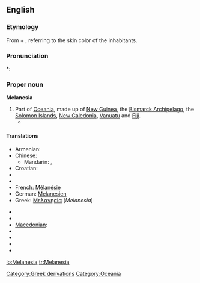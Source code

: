 {{wikipedia}}

==English==

===Etymology===
From {{etyl|grc}} {{term|μέλας||dark|sc=Polytonic|tr=melas|lang=grc}} + {{term|νῆσος||island|sc=Polytonic|tr=nēsos|lang=grc}}, referring to the skin color of the inhabitants.

===Pronunciation===
*: {{rhymes|iːʒə}}

===Proper noun===
'''Melanesia'''

# Part of [[Oceania]], made up of [[New Guinea]], the [[Bismarck Archipelago]], the [[Solomon Islands]], [[New Caledonia]], [[Vanuatu]] and [[Fiji]].
#* {{quote-journal
|passage=My job, then, is that of a cultural and religious broker of sorts, co-opting '''Melanesia''' to serve as a stimulus to thought in Le Moyne classrooms.
|page=315
|title=Thinking and teaching with the indigenous traditions of Melanesia
|journal=Beyond primitivism: indigenous religious traditions and modernity
|author=Mary N. MacDonald
|publisher=Routledge
|year=2004
|isbn=041527320X}}

====Translations====
{{trans-top}}
* Armenian: {{t|hy|Մելանեզիա|tr=Melanezia|xs=Armenian}}
* Chinese:
** Mandarin: {{t|zh|美拉尼西亞|sc=Hani}}, {{t|zh|美拉尼西亚|tr=Měilāníxīyà|sc=Hani}}
* Croatian: {{t-|hr|Melanezija|f}}
* {{trreq|Dutch}}
* {{trreq|Finnish}}
* French: [[Mélanésie]] {{f}}
* German: [[Melanesien]]
* Greek: [[Μελανησία]] (''Melanesia'') {{f}}
{{trans-mid}}
* {{trreq|Hungarian}}
* {{trreq|Japanese}}
* [[Macedonian]]: {{t|mk|Меланезија|f|tr=Melanézija|xs=Macedonian}}
* {{trreq|Portuguese}}
* {{trreq|Russian}}
* {{trreq|Spanish}}
* {{trreq|Thai}}
{{trans-bottom}}

[[Category:Greek derivations]]
[[Category:Oceania]]

[[lo:Melanesia]]
[[tr:Melanesia]]
